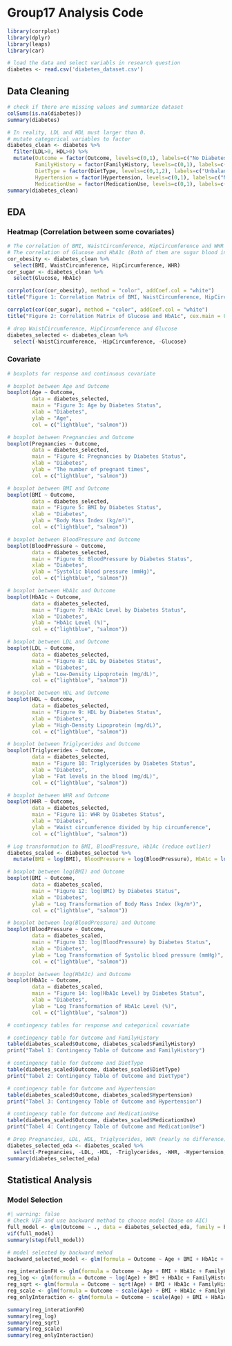 # Group17 Analysis Code

```r
library(corrplot)
library(dplyr)
library(leaps)
library(car)
```

```r
# load the data and select variabls in research question
diabetes <- read.csv('diabetes_dataset.csv')
```

## Data Cleaning

```r
# check if there are missing values and summarize dataset
colSums(is.na(diabetes))
summary(diabetes)
```

```r
# In reality, LDL and HDL must larger than 0.
# mutate categorical variables to factor
diabetes_clean <- diabetes %>%
  filter(LDL>0, HDL>0) %>%
  mutate(Outcome = factor(Outcome, levels=c(0,1), labels=c("No Diabetes","Diabetes")),
         FamilyHistory = factor(FamilyHistory, levels=c(0,1), labels=c("No Diabetes History","Has Diabetes History")),
         DietType = factor(DietType, levels=c(0,1,2), labels=c("Unbalanced", "Balanced", "Vegan")),
         Hypertension = factor(Hypertension, levels=c(0,1), labels=c("No Hypertension","Hypertension")),
         MedicationUse = factor(MedicationUse, levels=c(0,1), labels=c("Not Taking Medicine","Taking Medicine")))
summary(diabetes_clean)
```

## EDA

### Heatmap (Correlation between some covariates)

```r
# The correlation of BMI, WaistCircumference, HipCircumference and WHR (All of them are obesity indicators).
# The correlation of Glucose and HbA1c (Both of them are sugar blood indicators).
cor_obesity <- diabetes_clean %>%
  select(BMI, WaistCircumference, HipCircumference, WHR)
cor_sugar <- diabetes_clean %>%
  select(Glucose, HbA1c)

corrplot(cor(cor_obesity), method = "color", addCoef.col = "white")
title("Figure 1: Correlation Matrix of BMI, WaistCircumference, HipCircumference and WHR", cex.main = 0.9)

corrplot(cor(cor_sugar), method = "color", addCoef.col = "white")
title("Figure 2: Correlation Matrix of Glucose and HbA1c", cex.main = 0.9)
```

```R
# drop WaistCircumference, HipCircumference and Glucose
diabetes_selected <- diabetes_clean %>%
  select(-WaistCircumference, -HipCircumference, -Glucose)
```

### Covariate

```r
# boxplots for response and continuous covariate

# boxplot between Age and Outcome
boxplot(Age ~ Outcome,
        data = diabetes_selected,
        main = "Figure 3: Age by Diabetes Status",
        xlab = "Diabetes",
        ylab = "Age",
        col = c("lightblue", "salmon"))

# boxplot between Pregnancies and Outcome
boxplot(Pregnancies ~ Outcome,
        data = diabetes_selected,
        main = "Figure 4: Pregnancies by Diabetes Status",
        xlab = "Diabetes",
        ylab = "The number of pregnant times",
        col = c("lightblue", "salmon"))

# boxplot between BMI and Outcome
boxplot(BMI ~ Outcome,
        data = diabetes_selected,
        main = "Figure 5: BMI by Diabetes Status",
        xlab = "Diabetes",
        ylab = "Body Mass Index (kg/m²)",
        col = c("lightblue", "salmon"))

# boxplot between BloodPressure and Outcome
boxplot(BloodPressure ~ Outcome,
        data = diabetes_selected,
        main = "Figure 6: BloodPressure by Diabetes Status",
        xlab = "Diabetes",
        ylab = "Systolic blood pressure (mmHg)",
        col = c("lightblue", "salmon"))

# boxplot between HbA1c and Outcome
boxplot(HbA1c ~ Outcome,
        data = diabetes_selected,
        main = "Figure 7: HbA1c Level by Diabetes Status",
        xlab = "Diabetes",
        ylab = "HbA1c Level (%)",
        col = c("lightblue", "salmon"))

# boxplot between LDL and Outcome
boxplot(LDL ~ Outcome,
        data = diabetes_selected,
        main = "Figure 8: LDL by Diabetes Status",
        xlab = "Diabetes",
        ylab = "Low-Density Lipoprotein (mg/dL)",
        col = c("lightblue", "salmon"))

# boxplot between HDL and Outcome
boxplot(HDL ~ Outcome,
        data = diabetes_selected,
        main = "Figure 9: HDL by Diabetes Status",
        xlab = "Diabetes",
        ylab = "High-Density Lipoprotein (mg/dL)",
        col = c("lightblue", "salmon"))

# boxplot between Triglycerides and Outcome
boxplot(Triglycerides ~ Outcome,
        data = diabetes_selected,
        main = "Figure 10: Triglycerides by Diabetes Status",
        xlab = "Diabetes",
        ylab = "Fat levels in the blood (mg/dL)",
        col = c("lightblue", "salmon"))

# boxplot between WHR and Outcome
boxplot(WHR ~ Outcome,
        data = diabetes_selected,
        main = "Figure 11: WHR by Diabetes Status",
        xlab = "Diabetes",
        ylab = "Waist circumference divided by hip circumference",
        col = c("lightblue", "salmon"))
```
```R
# Log transformation to BMI, BloodPressure, Hb1Ac (reduce outlier)
diabetes_scaled <- diabetes_selected %>%
  mutate(BMI = log(BMI), BloodPressure = log(BloodPressure), HbA1c = log(HbA1c))

# boxplot between log(BMI) and Outcome
boxplot(BMI ~ Outcome,
        data = diabetes_scaled,
        main = "Figure 12: log(BMI) by Diabetes Status",
        xlab = "Diabetes",
        ylab = "Log Transformation of Body Mass Index (kg/m²)",
        col = c("lightblue", "salmon"))

# boxplot between log(BloodPressure) and Outcome
boxplot(BloodPressure ~ Outcome,
        data = diabetes_scaled,
        main = "Figure 13: log(BloodPressure) by Diabetes Status",
        xlab = "Diabetes",
        ylab = "Log Transformation of Systolic blood pressure (mmHg)",
        col = c("lightblue", "salmon"))

# boxplot between log(HbA1c) and Outcome
boxplot(HbA1c ~ Outcome,
        data = diabetes_scaled,
        main = "Figure 14: log(HbA1c Level) by Diabetes Status",
        xlab = "Diabetes",
        ylab = "Log Transformation of HbA1c Level (%)",
        col = c("lightblue", "salmon"))
```

```r
# contingency tables for response and categorical covariate

# contingency table for Outcome and FamilyHistory
table(diabetes_scaled$Outcome, diabetes_scaled$FamilyHistory)
print("Tabel 1: Contingency Table of Outcome and FamilyHistory")

# contingency table for Outcome and DietType
table(diabetes_scaled$Outcome, diabetes_scaled$DietType)
print("Tabel 2: Contingency Table of Outcome and DietType")

# contingency table for Outcome and Hypertension
table(diabetes_scaled$Outcome, diabetes_scaled$Hypertension)
print("Tabel 3: Contingency Table of Outcome and Hypertension")

# contingency table for Outcome and MedicationUse
table(diabetes_scaled$Outcome, diabetes_scaled$MedicationUse)
print("Tabel 4: Contingency Table of Outcome and MedicationUse")
```

```R
# Drop Pregnancies, LDL, HDL, Triglycerides, WHR (nearly no difference), Hypertension (imbalance) and MedicationUse.
diabetes_selected_eda <- diabetes_scaled %>%
  select(-Pregnancies, -LDL, -HDL, -Triglycerides, -WHR, -Hypertension, -MedicationUse)
summary(diabetes_selected_eda)
```

## Statistical Analysis

### Model Selection

```R
#| warning: false
# Check VIF and use backward method to choose model (base on AIC)
full_model <- glm(Outcome ~ ., data = diabetes_selected_eda, family = binomial)
vif(full_model)
summary(step(full_model))
```

```R
# model selected by backward mehod
backward_selected_model <- glm(formula = Outcome ~ Age + BMI + HbA1c + FamilyHistory, data = diabetes_selected_eda, family = binomial)

reg_interationFH <- glm(formula = Outcome ~ Age + BMI + HbA1c + FamilyHistory + Age*FamilyHistory, data = diabetes_selected_eda, family = binomial)
reg_log <- glm(formula = Outcome ~ log(Age) + BMI + HbA1c + FamilyHistory + log(Age)*FamilyHistory, data = diabetes_selected_eda, family = binomial)
reg_sqrt <- glm(formula = Outcome ~ sqrt(Age) + BMI + HbA1c + FamilyHistory + sqrt(Age)*FamilyHistory, data = diabetes_selected_eda, family = binomial)
reg_scale <- glm(formula = Outcome ~ scale(Age) + BMI + HbA1c + FamilyHistory + scale(Age)*FamilyHistory, data = diabetes_selected_eda, family = binomial)
reg_onlyInteraction <- glm(formula = Outcome ~ scale(Age) + BMI + HbA1c + scale(Age)*FamilyHistory - FamilyHistory, data = diabetes_selected_eda, family = binomial)

summary(reg_interationFH)
summary(reg_log)
summary(reg_sqrt)
summary(reg_scale)
summary(reg_onlyInteraction)
```